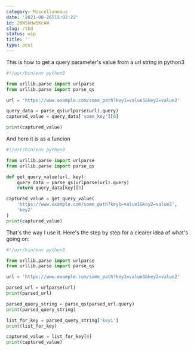 ```yaml
---
category: Miscellaneous
date: '2021-08-26T15:02:22'
id: 20WSkHw5KcAW
slug: /tbd
status: wip
title: ''
type: post
---
```


This is how to get a query parameter's value from a url string in python3


```python
#!/usr/bin/env python3 

from urllib.parse import urlparse
from urllib.parse import parse_qs

url = 'https://www.example.com/some_path?key1=value1&key2=value2'

query_data = parse_qs(urlparse(url).query)
captured_value = query_data['some_key'][0]

print(captured_value)
```

And here it is as a funcion

```python
#!/usr/bin/env python3

from urllib.parse import urlparse
from urllib.parse import parse_qs

def get_query_value(url, key):
    query_data = parse_qs(urlparse(url).query)
    return query_data[key][0]

captured_value = get_query_value(
    'https://www.example.com/some_path?key1=value1&key2=value2',
    'key2'
)
print(captured_value)
```


That's the way I use it. Here's the step by step for a clearer idea of what's going on:


```python
#!/usr/bin/env python3 

from urllib.parse import urlparse
from urllib.parse import parse_qs

url = 'https://www.example.com/some_path?key1=value1&key2=value2'

parsed_url = urlparse(url)
print(parsed_url)

parsed_query_string = parse_qs(parsed_url.query)
print(parsed_query_string)

list_for_key = parsed_query_string['key1']
print(list_for_key)

captured_value = list_for_key[0]
print(captured_value)
```